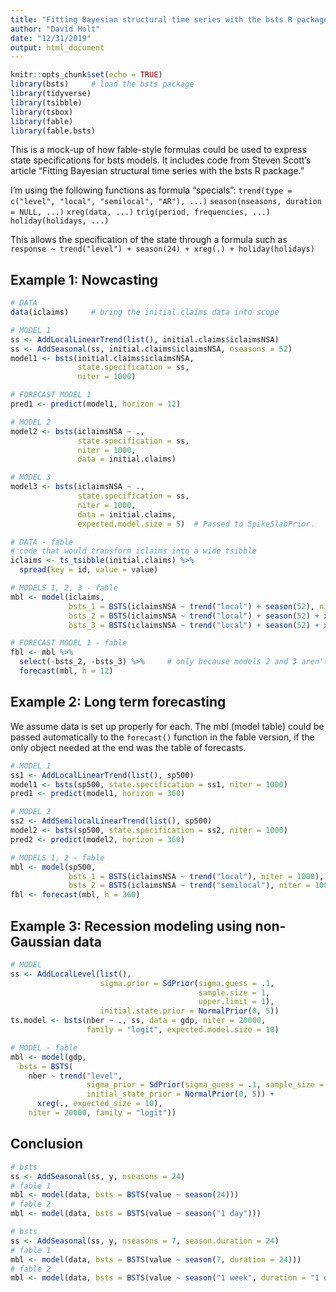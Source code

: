 ```yaml
---
title: "Fitting Bayesian structural time series with the bsts R package"
author: "David Holt"
date: "12/31/2019"
output: html_document
---
```


```r
knitr::opts_chunk$set(echo = TRUE)
library(bsts)     # load the bsts package
library(tidyverse)
library(tsibble)
library(tsbox)
library(fable)
library(fable.bsts)
```

This is a mock-up of how fable-style formulas could be used to express state specifications for bsts models. It includes code from Steven Scott's article "Fitting Bayesian structural time series with the bsts R package."

I'm using the following functions as formula "specials":
  `trend(type = c("level", "local", "semilocal", "AR"), ...)`
  `season(nseasons, duration = NULL, ...)`
  `xreg(data, ...)`
  `trig(period, frequencies, ...)`
  `holiday(holidays, ...)`
  
This allows the specification of the state through a formula such as
  `response ~ trend("level") + season(24) + xreg(.) + holiday(holidays)`


## Example 1: Nowcasting

```r
# DATA
data(iclaims)     # bring the initial.claims data into scope

# MODEL 1
ss <- AddLocalLinearTrend(list(), initial.claims$iclaimsNSA)
ss <- AddSeasonal(ss, initial.claims$iclaimsNSA, nseasons = 52)
model1 <- bsts(initial.claims$iclaimsNSA,
               state.specification = ss,
               niter = 1000)

# FORECAST MODEL 1
pred1 <- predict(model1, horizon = 12)

# MODEL 2
model2 <- bsts(iclaimsNSA ~ .,
               state.specification = ss,
               niter = 1000,
               data = initial.claims)

# MODEL 3
model3 <- bsts(iclaimsNSA ~ .,
               state.specification = ss,
               niter = 1000,
               data = initial.claims,
               expected.model.size = 5)  # Passed to SpikeSlabPrior.

# DATA - fable
# code that would transform iclaims into a wide tsibble
iclaims <- ts_tsibble(initial.claims) %>% 
  spread(key = id, value = value)

# MODELS 1, 2, 3 - fable
mbl <- model(iclaims,
             bsts_1 = BSTS(iclaimsNSA ~ trend("local") + season(52), niter = 1000),
             bsts_2 = BSTS(iclaimsNSA ~ trend("local") + season(52) + xreg(.)),
             bsts_3 = BSTS(iclaimsNSA ~ trend("local") + season(52) + xreg(., expected_size = 5)))

# FORECAST MODEL 1 - fable
fbl <- mbl %>%
  select(-bsts_2, -bsts_3) %>%     # only because models 2 and 3 aren't modeled in the article
  forecast(mbl, h = 12)
```

## Example 2: Long term forecasting

We assume data is set up properly for each. The mbl (model table) could be passed automatically to the `forecast()` function in the fable version, if the only object needed at the end was the table of forecasts.

```r
# MODEL 1 
ss1 <- AddLocalLinearTrend(list(), sp500)
model1 <- bsts(sp500, state.specification = ss1, niter = 1000)
pred1 <- predict(model1, horizon = 360)

# MODEL 2
ss2 <- AddSemilocalLinearTrend(list(), sp500)
model2 <- bsts(sp500, state.specification = ss2, niter = 1000)
pred2 <- predict(model2, horizon = 360)

# MODELS 1, 2 - fable
mbl <- model(sp500,
             bsts_1 = BSTS(iclaimsNSA ~ trend("local"), niter = 1000),
             bsts_2 = BSTS(iclaimsNSA ~ trend("semilocal"), niter = 1000))
fbl <- forecast(mbl, h = 360)
```

## Example 3: Recession modeling using non-Gaussian data

```r
# MODEL
ss <- AddLocalLevel(list(),
                    sigma.prior = SdPrior(sigma.guess = .1,
                                          sample.size = 1,
                                          upper.limit = 1),
                    initial.state.prior = NormalPrior(0, 5))
ts.model <- bsts(nber ~ ., ss, data = gdp, niter = 20000,
                 family = "logit", expected.model.size = 10)

# MODEL - fable
mbl <- model(gdp,
  bsts = BSTS(
    nber ~ trend("level",
                 sigma_prior = SdPrior(sigma_guess = .1, sample_size = 1, upper_limmit = 1),
                 initial_state_prior = NormalPrior(0, 5)) + 
      xreg(., expected_size = 10), 
    niter = 20000, family = "logit"))
```

## Conclusion

```r
# bsts
ss <- AddSeasonal(ss, y, nseasons = 24)
# fable 1
mbl <- model(data, bsts = BSTS(value ~ season(24)))
# fable 2
mbl <- model(data, bsts = BSTS(value ~ season("1 day")))

# bsts
ss <- AddSeasonal(ss, y, nseasons = 7, season.duration = 24)
# fable 1
mbl <- model(data, bsts = BSTS(value ~ season(7, duration = 24)))
# fable 2
mbl <- model(data, bsts = BSTS(value ~ season("1 week", duration = "1 day")))
```
